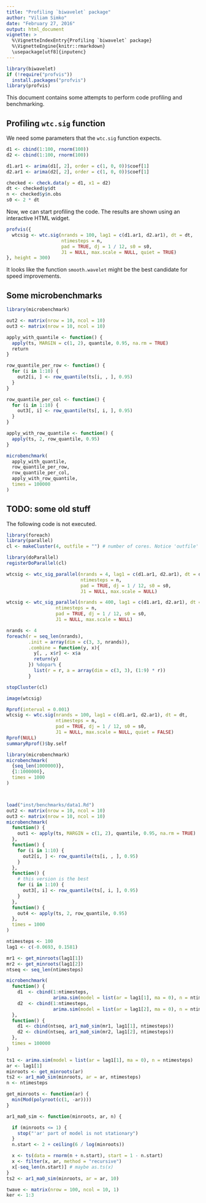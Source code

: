 ```yaml
---
title: "Profiling `biwavelet` package"
author: "Viliam Simko"
date: "February 27, 2016"
output: html_document
vignette: >
  %\VignetteIndexEntry{Profiling `biwavelet` package}
  %\VignetteEngine{knitr::rmarkdown}
  \usepackage[utf8]{inputenc}
---
```


```r
library(biwavelet)
if (!require("profvis"))
  install.packages("profvis")
library(profvis)
```

This document contains some attempts to perform code profiling and benchmarking.

## Profiling `wtc.sig` function

We need some parameters that the `wtc.sig` function expects.
```r
d1 <- cbind(1:100, rnorm(100))
d2 <- cbind(1:100, rnorm(100))

d1.ar1 <- arima(d1[, 2], order = c(1, 0, 0))$coef[1]
d2.ar1 <- arima(d2[, 2], order = c(1, 0, 0))$coef[1]

checked <- check.data(y = d1, x1 = d2)
dt <- checked$y$dt
n <- checked$y$n.obs
s0 <- 2 * dt
```

Now, we can start profiling the code. The results are shown using an interactive
HTML widget.
```r
profvis({
  wtcsig <- wtc.sig(nrands = 100, lag1 = c(d1.ar1, d2.ar1), dt = dt,
                    ntimesteps = n,
                    pad = TRUE, dj = 1 / 12, s0 = s0,
                    J1 = NULL, max.scale = NULL, quiet = TRUE)
}, height = 300)
```

It looks like the function `smooth.wavelet` might be the best candidate for speed improvements.

## Some microbenchmarks

```r
library(microbenchmark)

out2 <- matrix(nrow = 10, ncol = 10)
out3 <- matrix(nrow = 10, ncol = 10)

apply_with_quantile <- function() {
  apply(ts, MARGIN = c(1, 2), quantile, 0.95, na.rm = TRUE)
  return
}

row_quantile_per_row <- function() {
  for (i in 1:10) {
    out2[i, ] <- row_quantile(ts[i, , ], 0.95)
  }
}

row_quantile_per_col <- function() {
  for (i in 1:10) {
    out3[, i] <- row_quantile(ts[, i, ], 0.95)
  }
}

apply_with_row_quantile <- function() {
  apply(ts, 2, row_quantile, 0.95)
}

microbenchmark(
  apply_with_quantile,
  row_quantile_per_row,
  row_quantile_per_col,
  apply_with_row_quantile,
  times = 100000
)
```

## TODO: some old stuff

The following code is not executed.

```r
library(foreach)
library(parallel)
cl <- makeCluster(4, outfile = "") # number of cores. Notice 'outfile'

library(doParallel)
registerDoParallel(cl)

wtcsig <- wtc_sig_parallel(nrands = 4, lag1 = c(d1.ar1, d2.ar1), dt = dt,
                           ntimesteps = n,
                           pad = TRUE, dj = 1 / 12, s0 = s0,
                           J1 = NULL, max.scale = NULL)

wtcsig <- wtc_sig_parallel(nrands = 400, lag1 = c(d1.ar1, d2.ar1), dt = dt,
                  ntimesteps = n,
                  pad = TRUE, dj = 1 / 12, s0 = s0,
                  J1 = NULL, max.scale = NULL)

nrands <- 4
foreach(r = seq_len(nrands),
        .init = array(dim = c(3, 3, nrands)),
        .combine = function(y, x){
          y[, , x$r] <- x$a
          return(y)
        }) %dopar% {
          list(r = r, a = array(dim = c(3, 3), (1:9) * r))
        }

stopCluster(cl)

image(wtcsig)

Rprof(interval = 0.001)
wtcsig <- wtc.sig(nrands = 100, lag1 = c(d1.ar1, d2.ar1), dt = dt,
                  ntimesteps = n,
                  pad = TRUE, dj = 1 / 12, s0 = s0,
                  J1 = NULL, max.scale = NULL, quiet = FALSE)
Rprof(NULL)
summaryRprof()$by.self

library(microbenchmark)
microbenchmark(
  {seq_len(1000000)},
  {1:1000000},
  times = 1000
)



load("inst/benchmarks/data1.Rd")
out2 <- matrix(nrow = 10, ncol = 10)
out3 <- matrix(nrow = 10, ncol = 10)
microbenchmark(
  function() {
    out1 <- apply(ts, MARGIN = c(1, 2), quantile, 0.95, na.rm = TRUE)
  },
  function() {
    for (i in 1:10) {
      out2[i, ] <- row_quantile(ts[i, , ], 0.95)
    }
  },
  function() {
    # this version is the best
    for (i in 1:10) {
      out3[, i] <- row_quantile(ts[, i, ], 0.95)
    }
  },
  function() {
    out4 <- apply(ts, 2, row_quantile, 0.95)
  },
  times = 1000
)

ntimesteps <- 100
lag1 <- c(-0.0693, 0.1581)

mr1 <- get_minroots(lag1[1])
mr2 <- get_minroots(lag1[2])
ntseq <- seq_len(ntimesteps)

microbenchmark(
  function() {
    d1  <- cbind(1:ntimesteps,
                 arima.sim(model = list(ar = lag1[1], ma = 0), n = ntimesteps))
    d2  <- cbind(1:ntimesteps,
                 arima.sim(model = list(ar = lag1[2], ma = 0), n = ntimesteps))
  },
  function() {
    d1 <- cbind(ntseq, ar1_ma0_sim(mr1, lag1[1], ntimesteps))
    d2 <- cbind(ntseq, ar1_ma0_sim(mr2, lag1[2], ntimesteps))
  },
  times = 100000
)

ts1 <- arima.sim(model = list(ar = lag1[1], ma = 0), n = ntimesteps)
ar <- lag1[1]
minroots <- get_minroots(ar)
ts2 <- ar1_ma0_sim(minroots, ar = ar, ntimesteps)
n <- ntimesteps

get_minroots <- function(ar) {
  min(Mod(polyroot(c(1, -ar))))
}

ar1_ma0_sim <- function(minroots, ar, n) {

  if (minroots <= 1) {
    stop("'ar' part of model is not stationary")
  }
  n.start <- 2 + ceiling(6 / log(minroots))

  x <- ts(data = rnorm(n + n.start), start = 1 - n.start)
  x <- filter(x, ar, method = "recursive")
  x[-seq_len(n.start)] # maybe as.ts(x)
}
ts2 <- ar1_ma0_sim(minroots, ar = ar, 10)

twave <- matrix(nrow = 100, ncol = 10, 1)
ker <- 1:3
```
